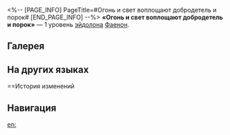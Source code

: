 <%-- [PAGE_INFO]
PageTitle=#Огонь и свет воплощают добродетель и порок#
[END_PAGE_INFO] --%>
{{Эйдолон Инфобокс
|Название         = Огонь и свет воплощают добродетель и порок
|Изображение      = Эйдолон Огонь и свет воплощают добродетель и порок.png
|Персонаж         = Фаенон
|Уровень          = 1
|Длительность     = 
|Описание         = Передача базовой скорости <u>доп. хода Каосланы</u> повышается до 66%. Каждый побеждённый в течение одного боя противник дополнительно повышает это значение на 1,5% до макс. 84%.<br />Во время использования сверхспособности крит. урон персонажа повышается на 50% на 3 хода.
|Свойство1        = 
|Масштабирование1 = 
}}
'''«Огонь и свет воплощают добродетель и порок»''' — 1 уровень [[эйдолон]]а [[Фаенон]].

==Галерея==
{{Галерея|position=left|captionalign=center
|Персонаж Фаенон Эйдолон 1.png|Осколок Эйдолона
}}

==На других языках==
{{На других языках
|en   = Fire and Light Bind Virtue and Vice
|zhs  = 火与光，善恶的化身
|zht  = 火與光，善惡的化身
|ja   = {{Rubi|炎|ほのお}}と{{Rubi|光|ひかり}}、{{Rubi|善|ぜん}}と{{Rubi|悪|あく}}の{{Rubi|化身|けしん}}
|ko   = 불과 빛, 선악의 화신
|es   = Fuego y luz, encarnación del bien y del mal
|fr   = Feu et lumière sont vice et vertu
|ru   = Огонь и свет воплощают добродетель и порок
|th   = Fire and Light Bind Virtue and Vice
|vi   = Lửa Và Ánh Sáng, Hóa Thân Của Thiện Và Ác
|de   = Feuer und Licht verbinden Tugend und Laster
|id   = Fire and Light Bind Virtue and Vice
|pt   = Fogo e Luz Atam a Virtude e o Vício
}}

==История изменений
{{История изменений|3.5}}

==Навигация==
{{Навык Навбокс|Фаенон}}

[[en:]]